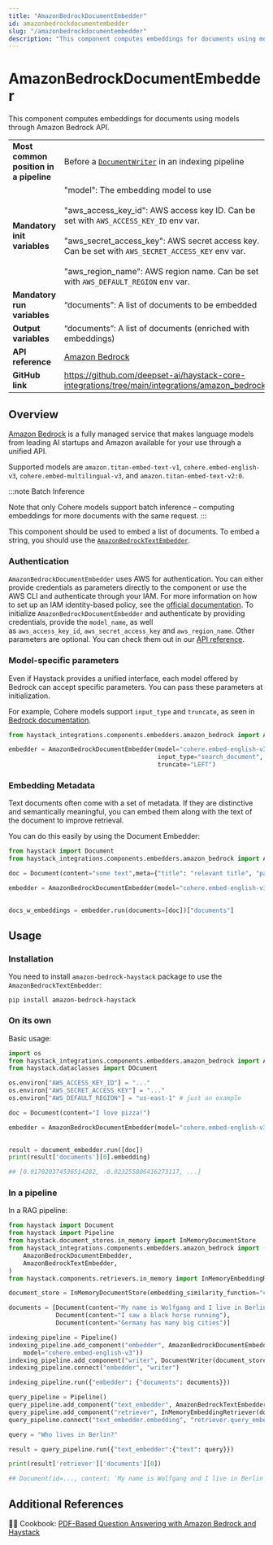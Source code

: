 ```yaml
---
title: "AmazonBedrockDocumentEmbedder"
id: amazonbedrockdocumentembedder
slug: "/amazonbedrockdocumentembedder"
description: "This component computes embeddings for documents using models through Amazon Bedrock API."
---
```


# AmazonBedrockDocumentEmbedder

This component computes embeddings for documents using models through Amazon Bedrock API.

|  |  |
| --- | --- |
| **Most common position in a pipeline** | Before a [`DocumentWriter`](../writers/documentwriter.mdx)  in an indexing pipeline |
| **Mandatory init variables** | "model": The embedding model to use  <br /> <br />"aws_access_key_id": AWS access key ID. Can be set with `AWS_ACCESS_KEY_ID` env var.  <br /> <br />"aws_secret_access_key": AWS secret access key. Can be set with `AWS_SECRET_ACCESS_KEY` env var.  <br /> <br />"aws_region_name": AWS region name. Can be set with `AWS_DEFAULT_REGION` env var. |
| **Mandatory run variables** | “documents”: A list of documents to be embedded |
| **Output variables** | “documents”: A list of documents (enriched with embeddings) |
| **API reference** | [Amazon Bedrock](/reference/integrations-amazon-bedrock) |
| **GitHub link** | https://github.com/deepset-ai/haystack-core-integrations/tree/main/integrations/amazon_bedrock |

## Overview

[Amazon Bedrock](https://docs.aws.amazon.com/bedrock/latest/userguide/what-is-bedrock.html) is a fully managed service that makes language models from leading AI startups and Amazon available for your use through a unified API.

Supported models are `amazon.titan-embed-text-v1`, `cohere.embed-english-v3`,  `cohere.embed-multilingual-v3`, and `amazon.titan-embed-text-v2:0`.

:::note Batch Inference

Note that only Cohere models support batch inference – computing embeddings for more documents with the same request.
:::

This component should be used to embed a list of documents. To embed a string, you should use the [`AmazonBedrockTextEmbedder`](amazonbedrocktextembedder.mdx).

### Authentication

`AmazonBedrockDocumentEmbedder` uses AWS for authentication. You can either provide credentials as parameters directly to the component or use the AWS CLI and authenticate through your IAM. For more information on how to set up an IAM identity-based policy, see the [official documentation](https://docs.aws.amazon.com/bedrock/latest/userguide/security_iam_id-based-policy-examples.html).
To initialize `AmazonBedrockDocumentEmbedder` and authenticate by providing credentials, provide the `model_name`, as well as `aws_access_key_id`, `aws_secret_access_key` and `aws_region_name`. Other parameters are optional. You can check them out in our [API reference](/reference/integrations-amazon-bedrock#amazonbedrockdocumentembedder).

### Model-specific parameters

Even if Haystack provides a unified interface, each model offered by Bedrock can accept specific parameters. You can pass these parameters at initialization.

For example, Cohere models support `input_type` and `truncate`, as seen in [Bedrock documentation](https://docs.aws.amazon.com/bedrock/latest/userguide/model-parameters.html).

```python
from haystack_integrations.components.embedders.amazon_bedrock import AmazonBedrockDocumentEmbedder

embedder = AmazonBedrockDocumentEmbedder(model="cohere.embed-english-v3",
                                         input_type="search_document",
                                         truncate="LEFT")
```

### Embedding Metadata

Text documents often come with a set of metadata. If they are distinctive and semantically meaningful, you can embed them along with the text of the document to improve retrieval.

You can do this easily by using the Document Embedder:

```python
from haystack import Document
from haystack_integrations.components.embedders.amazon_bedrock import AmazonBedrockDocumentEmbedder

doc = Document(content="some text",meta={"title": "relevant title", "page number": 18})

embedder = AmazonBedrockDocumentEmbedder(model="cohere.embed-english-v3",
																					meta_fields_to_embed=["title"])

docs_w_embeddings = embedder.run(documents=[doc])["documents"]
```

## Usage

### Installation

You need to install `amazon-bedrock-haystack` package to use the  `AmazonBedrockTextEmbedder`:

```shell
pip install amazon-bedrock-haystack
```

### On its own

Basic usage:

```python
import os
from haystack_integrations.components.embedders.amazon_bedrock import AmazonBedrockDocumentEmbedder
from haystack.dataclasses import DOcument

os.environ["AWS_ACCESS_KEY_ID"] = "..."
os.environ["AWS_SECRET_ACCESS_KEY"] = "..."
os.environ["AWS_DEFAULT_REGION"] = "us-east-1" # just an example

doc = Document(content="I love pizza!")

embedder = AmazonBedrockDocumentEmbedder(model="cohere.embed-english-v3",
																					input_type="search_document"

result = document_embedder.run([doc])
print(result['documents'][0].embedding)

## [0.017020374536514282, -0.023255806416273117, ...]
```

### In a pipeline

In a RAG pipeline:

```python
from haystack import Document
from haystack import Pipeline
from haystack.document_stores.in_memory import InMemoryDocumentStore
from haystack_integrations.components.embedders.amazon_bedrock import (
    AmazonBedrockDocumentEmbedder,
    AmazonBedrockTextEmbedder,
)
from haystack.components.retrievers.in_memory import InMemoryEmbeddingRetriever

document_store = InMemoryDocumentStore(embedding_similarity_function="cosine")

documents = [Document(content="My name is Wolfgang and I live in Berlin"),
             Document(content="I saw a black horse running"),
             Document(content="Germany has many big cities")]

indexing_pipeline = Pipeline()
indexing_pipeline.add_component("embedder", AmazonBedrockDocumentEmbedder(
	model="cohere.embed-english-v3"))
indexing_pipeline.add_component("writer", DocumentWriter(document_store=document_store))
indexing_pipeline.connect("embedder", "writer")

indexing_pipeline.run({"embedder": {"documents": documents}})

query_pipeline = Pipeline()
query_pipeline.add_component("text_embedder", AmazonBedrockTextEmbedder(model="cohere.embed-english-v3"))
query_pipeline.add_component("retriever", InMemoryEmbeddingRetriever(document_store=document_store))
query_pipeline.connect("text_embedder.embedding", "retriever.query_embedding")

query = "Who lives in Berlin?"

result = query_pipeline.run({"text_embedder":{"text": query}})

print(result['retriever']['documents'][0])

## Document(id=..., content: 'My name is Wolfgang and I live in Berlin')
```

## Additional References

:cook: Cookbook: [PDF-Based Question Answering with Amazon Bedrock and Haystack](https://haystack.deepset.ai/cookbook/amazon_bedrock_for_documentation_qa)
